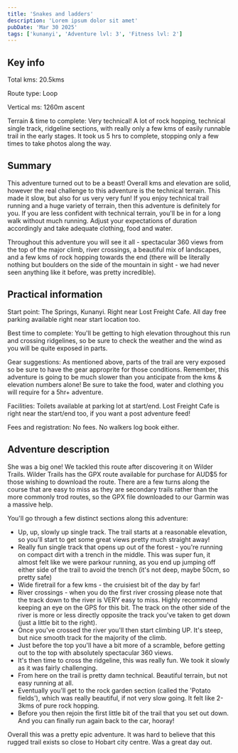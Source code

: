 ```yaml
---
title: 'Snakes and ladders'
description: 'Lorem ipsum dolor sit amet'
pubDate: 'Mar 30 2025'
tags: ['kunanyi', 'Adventure lvl: 3', 'Fitness lvl: 2']
---
```


## Key info

Total kms: 20.5kms

Route type: Loop

Vertical ms: 1260m ascent

Terrain & time to complete: Very technical! A lot of rock hopping, technical single track, ridgeline sections, with really only a few kms of easily runnable trail in the early stages. It took us 5 hrs to complete, stopping only a few times to take photos along the way.

## Summary

This adventure turned out to be a beast! Overall kms and elevation are solid, however the real challenge to this adventure is the technical terrain. This made it slow, but also for us very very fun! If you enjoy technical trail running and a huge variety of terrain, then this adventure is definitely for you. If you are less confident with technical terrain, you'll be in for a long walk without much running. Adjust your expectations of duration accordingly and take adequate clothing, food and water.

Throughout this adventure you will see it all - spectacular 360 views from the top of the major climb, river crossings, a beautiful mix of landscapes, and a few kms of rock hopping towards the end (there will be literally nothing but boulders on the side of the mountain in sight - we had never seen anything like it before, was pretty incredible).

## Practical information

Start point: The Springs, Kunanyi. Right near Lost Freight Cafe. All day free parking available right near start location too.

Best time to complete: You'll be getting to high elevation throughout this run and crossing ridgelines, so be sure to check the weather and the wind as you will be quite exposed in parts.

Gear suggestions: As mentioned above, parts of the trail are very exposed so be sure to have the gear approprite for those conditions. Remember, this adventure is going to be much slower than you anticipate from the kms & elevation numbers alone! Be sure to take the food, water and clothing you will require for a 5hr+ adventure.

Facilities: Toilets available at parking lot at start/end. Lost Freight Cafe is right near the start/end too, if you want a post adventure feed!

Fees and registration: No fees. No walkers log book either.

## Adventure description

She was a big one! We tackled this route after discovering it on Wilder Trails. Wilder Trails has the GPX route available for purchase for AUD$5 for those wishing to download the route. There are a few turns along the course that are easy to miss as they are secondary trails rather than the more commonly trod routes, so the GPX file downloaded to our Garmin was a massive help.

You'll go through a few distinct sections along this adventure:

- Up, up, slowly up single track. The trail starts at a reasonable elevation, so you'll start to get some great views pretty much straight away!
- Really fun single track that opens up out of the forest - you're running on compact dirt with a trench in the middle. This was super fun, it almost felt like we were parkour running, as you end up jumping off either side of the trail to avoid the trench (it's not deep, maybe 50cm, so pretty safe)
- Wide firetrail for a few kms - the cruisiest bit of the day by far!
- River crossings - when you do the first river crossing please note that the track down to the river is VERY easy to miss. Highly recommend keeping an eye on the GPS for this bit. The track on the other side of the river is more or less directly opposite the track you've taken to get down (just a little bit to the right).
- Once you've crossed the river you'll then start climbing UP. It's steep, but nice smooth track for the majority of the climb.
- Just before the top you'll have a bit more of a scramble, before getting out to the top with absolutely spectacular 360 views.
- It's then time to cross the ridgeline, this was really fun. We took it slowly as it was fairly challenging.
- From here on the trail is pretty damn technical. Beautiful terrain, but not easy running at all.
- Eventually you'll get to the rock garden section (called the 'Potato fields'), which was really beautiful, if not very slow going. It felt like 2-3kms of pure rock hopping.
- Before you then rejoin the first little bit of the trail that you set out down. And you can finally run again back to the car, hooray!

Overall this was a pretty epic adventure. It was hard to believe that this rugged trail exists so close to Hobart city centre. Was a great day out.
